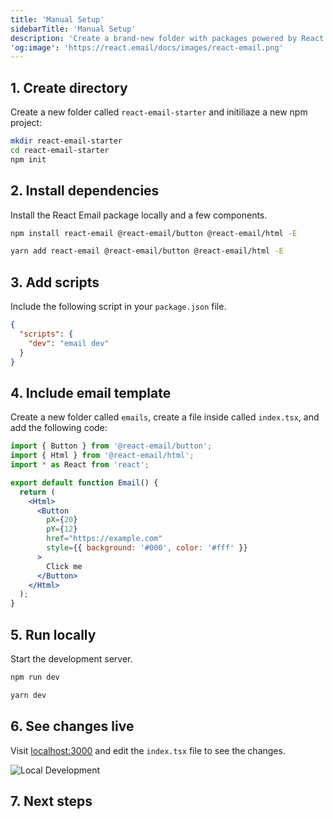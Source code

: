 ```yaml
---
title: 'Manual Setup'
sidebarTitle: 'Manual Setup'
description: 'Create a brand-new folder with packages powered by React Email.'
'og:image': 'https://react.email/docs/images/react-email.png'
---
```



## 1. Create directory

Create a new folder called `react-email-starter` and initiliaze a new npm project:

```sh
mkdir react-email-starter
cd react-email-starter
npm init
```

## 2. Install dependencies

Install the React Email package locally and a few components.

<CodeGroup>

```sh npm
npm install react-email @react-email/button @react-email/html -E
```

```sh yarn
yarn add react-email @react-email/button @react-email/html -E
```

</CodeGroup>

## 3. Add scripts

Include the following script in your `package.json` file.

```json package.json
{
  "scripts": {
    "dev": "email dev"
  }
}
```

## 4. Include email template

Create a new folder called `emails`, create a file inside called `index.tsx`, and add the following code:

```jsx index.tsx
import { Button } from '@react-email/button';
import { Html } from '@react-email/html';
import * as React from 'react';

export default function Email() {
  return (
    <Html>
      <Button
        pX={20}
        pY={12}
        href="https://example.com"
        style={{ background: '#000', color: '#fff' }}
      >
        Click me
      </Button>
    </Html>
  );
}
```

## 5. Run locally

Start the development server.

<CodeGroup>

```sh npm
npm run dev
```

```sh yarn
yarn dev
```

</CodeGroup>

## 6. See changes live

Visit [localhost:3000](http://localhost:3000) and edit the `index.tsx` file to see the changes.

![Local Development](/docs/images/local-dev.png)

## 7. Next steps

<NextSteps />

